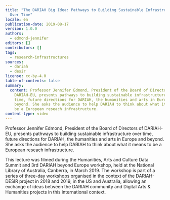 ```yaml
---
title: "The DARIAH Big Idea: Pathways to Building Sustainable Infrastructure
  Over Time"
locale: en
publication-date: 2019-08-17
version: 1.0.0
authors:
  - edmond-jennifer
editors: []
contributors: []
tags:
  - research-infrastructures
sources:
  - dariah
  - desir
license: cc-by-4.0
table-of-contents: false
summary:
  content: Professor Jennifer Edmond, President of the Board of Directors of
    DARIAH-EU, presents pathways to building sustainable infrastructure over
    time, future directions for DARIAH, the humanities and arts in Europe and
    beyond. She asks the audience to help DARIAH to think about what it means to
    be a European reseach infrastructure.
content-type: video
---
```

Professor Jennifer Edmond, President of the Board of Directors of DARIAH-EU, presents pathways to building sustainable infrastructure over time, future directions for DARIAH, the humanities and arts in Europe and beyond. She asks the audience to help DARIAH to think about what it means to be a European reseach infrastructure.

This lecture was filmed during the Humanities, Arts and Culture Data Summit and 3rd DARIAH beyond Europe workshop, held at the National Library of Australia, Canberra, in March 2019. The workshop is part of a series of three-day workshops organised in the context of the DARIAH-DESIR project in 2018 and 2019, in the US and Australia, allowing an exchange of ideas between the DARIAH community and Digital Arts & Humanities projects in this international context.

<VideoCard provider="youtube" id="GRd0lDpuNIA" title="The DARIAH Big Idea" image="/assets/content/assets/en/resources/hosted/the-dariah-big-idea-pathways-to-building-sustainable-infrastructure-over-time/jennifer-edmond-png" subtitle="Pathways to Building Sustainable Infrastructure Over Time" />
